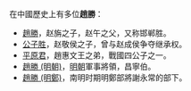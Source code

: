 在中國歷史上有多位'''趙勝'''：
* [[邯郸胜|趙勝]]，赵旃之子，赵午之父，又称邯郸胜。
* [[公子胜|公子胜]]，赵敬侯之子，曾与赵成侯争夺继承权。
* [[平原君|平原君]]，趙惠文王之弟，戰國四公子之一。
* [[趙勝_(明朝)|趙勝 (明朝)]]，[[明朝|明朝]]軍事將領，昌寧伯。
* [[趙勝_(明鄭)|趙勝 (明鄭)]]，南明时期明鄭部將謝永常的部下。

{{disambig|S胜|Cat=二字赵姓人名消歧义}}